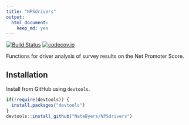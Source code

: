 ```yaml
---
title: "NPSdrivers"
output: 
  html_document: 
    keep_md: yes
---
```


[![Build Status](https://travis-ci.org/NateByers/NPSdrivers.svg?branch=master)](https://travis-ci.org/NateByers/NPSdrivers)
[![codecov.io](http://codecov.io/github/NateByers/NPSdrivers/coverage.svg?branch=master)](http://codecov.io/github/NateByers/NPSdrivers?branch=master)

Functions for driver analysis of survey results on the Net Promoter Score.

## Installation

Install from GitHub using `devtools`.

```r
if(!require(devtools)) {
  install.packages("devtools")
}
devtools::install_github("NateByers/NPSdrivers")
```
